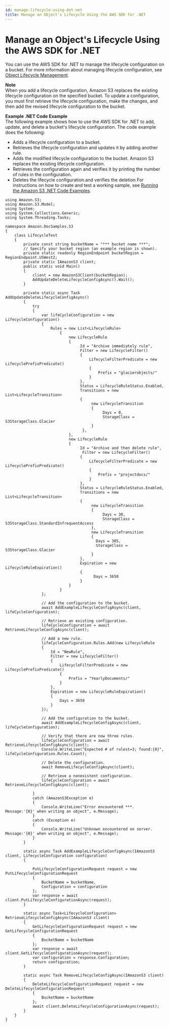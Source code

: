 ```yaml
---
id: manage-lifecycle-using-dot-net
title: Manage an Object's Lifecycle Using the AWS SDK for .NET
---
```

# Manage an Object's Lifecycle Using the AWS SDK for \.NET<a name="manage-lifecycle-using-dot-net"></a>

You can use the AWS SDK for \.NET to manage the lifecycle configuration on a bucket\. For more information about managing lifecycle configuration, see [Object Lifecycle Management](object-lifecycle-mgmt.md)\. 

**Note**  
When you add a lifecycle configuration, Amazon S3 replaces the existing lifecycle configuration on the specified bucket\. To update a configuration, you must first retrieve the lifecycle configuration, make the changes, and then add the revised lifecycle configuration to the bucket\.

**Example \.NET Code Example**  
The following example shows how to use the AWS SDK for \.NET to add, update, and delete a bucket's lifecycle configuration\. The code example does the following:  
+ Adds a lifecycle configuration to a bucket\. 
+ Retrieves the lifecycle configuration and updates it by adding another rule\. 
+ Adds the modified lifecycle configuration to the bucket\. Amazon S3 replaces the existing lifecycle configuration\.
+ Retrieves the configuration again and verifies it by printing the number of rules in the configuration\.
+ Deletes the lifecycle configuration\.and verifies the deletion
For instructions on how to create and test a working sample, see [Running the Amazon S3 \.NET Code Examples](UsingTheMPDotNetAPI.md#TestingDotNetApiSamples)\.  

```
using Amazon.S3;
using Amazon.S3.Model;
using System;
using System.Collections.Generic;
using System.Threading.Tasks;

namespace Amazon.DocSamples.S3
{
    class LifecycleTest
    {
        private const string bucketName = "*** bucket name ***";
        // Specify your bucket region (an example region is shown).
        private static readonly RegionEndpoint bucketRegion = RegionEndpoint.USWest2;
        private static IAmazonS3 client;
        public static void Main()
        {
            client = new AmazonS3Client(bucketRegion);
            AddUpdateDeleteLifecycleConfigAsync().Wait();
        }

        private static async Task AddUpdateDeleteLifecycleConfigAsync()
        {
            try
            {
                var lifeCycleConfiguration = new LifecycleConfiguration()
                {
                    Rules = new List<LifecycleRule>
                        {
                            new LifecycleRule
                            {
                                 Id = "Archive immediately rule",
                                 Filter = new LifecycleFilter()
                                 {
                                     LifecycleFilterPredicate = new LifecyclePrefixPredicate()
                                     {
                                         Prefix = "glacierobjects/"
                                     }
                                 },
                                 Status = LifecycleRuleStatus.Enabled,
                                 Transitions = new List<LifecycleTransition>
                                 {
                                      new LifecycleTransition
                                      {
                                           Days = 0,
                                           StorageClass = S3StorageClass.Glacier
                                      }
                                  },
                            },
                            new LifecycleRule
                            {
                                 Id = "Archive and then delete rule",
                                  Filter = new LifecycleFilter()
                                 {
                                     LifecycleFilterPredicate = new LifecyclePrefixPredicate()
                                     {
                                         Prefix = "projectdocs/"
                                     }
                                 },
                                 Status = LifecycleRuleStatus.Enabled,
                                 Transitions = new List<LifecycleTransition>
                                 {
                                      new LifecycleTransition
                                      {
                                           Days = 30,
                                           StorageClass = S3StorageClass.StandardInfrequentAccess
                                      },
                                      new LifecycleTransition
                                      {
                                        Days = 365,
                                        StorageClass = S3StorageClass.Glacier
                                      }
                                 },
                                 Expiration = new LifecycleRuleExpiration()
                                 {
                                       Days = 3650
                                 }
                            }
                        }
                };

                // Add the configuration to the bucket. 
                await AddExampleLifecycleConfigAsync(client, lifeCycleConfiguration);

                // Retrieve an existing configuration. 
                lifeCycleConfiguration = await RetrieveLifecycleConfigAsync(client);

                // Add a new rule.
                lifeCycleConfiguration.Rules.Add(new LifecycleRule
                {
                    Id = "NewRule",
                    Filter = new LifecycleFilter()
                    {
                        LifecycleFilterPredicate = new LifecyclePrefixPredicate()
                        {
                            Prefix = "YearlyDocuments/"
                        }
                    },
                    Expiration = new LifecycleRuleExpiration()
                    {
                        Days = 3650
                    }
                });

                // Add the configuration to the bucket. 
                await AddExampleLifecycleConfigAsync(client, lifeCycleConfiguration);

                // Verify that there are now three rules.
                lifeCycleConfiguration = await RetrieveLifecycleConfigAsync(client);
                Console.WriteLine("Expected # of rulest=3; found:{0}", lifeCycleConfiguration.Rules.Count);

                // Delete the configuration.
                await RemoveLifecycleConfigAsync(client);

                // Retrieve a nonexistent configuration.
                lifeCycleConfiguration = await RetrieveLifecycleConfigAsync(client);

            }
            catch (AmazonS3Exception e)
            {
                Console.WriteLine("Error encountered ***. Message:'{0}' when writing an object", e.Message);
            }
            catch (Exception e)
            {
                Console.WriteLine("Unknown encountered on server. Message:'{0}' when writing an object", e.Message);
            }
        }

        static async Task AddExampleLifecycleConfigAsync(IAmazonS3 client, LifecycleConfiguration configuration)
        {

            PutLifecycleConfigurationRequest request = new PutLifecycleConfigurationRequest
            {
                BucketName = bucketName,
                Configuration = configuration
            };
            var response = await client.PutLifecycleConfigurationAsync(request);
        }

        static async Task<LifecycleConfiguration> RetrieveLifecycleConfigAsync(IAmazonS3 client)
        {
            GetLifecycleConfigurationRequest request = new GetLifecycleConfigurationRequest
            {
                BucketName = bucketName
            };
            var response = await client.GetLifecycleConfigurationAsync(request);
            var configuration = response.Configuration;
            return configuration;
        }

        static async Task RemoveLifecycleConfigAsync(IAmazonS3 client)
        {
            DeleteLifecycleConfigurationRequest request = new DeleteLifecycleConfigurationRequest
            {
                BucketName = bucketName
            };
            await client.DeleteLifecycleConfigurationAsync(request);
        }
    }
}
```